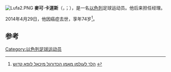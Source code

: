 [[File:Lufa2.PNG|thumb]]
'''麥可·卡道斯'''（{{lang-en|Michael "Lufa" Kadosh}}，{{lang-he|מיכאל "לופא" קדוש}}；{{bd|1940年|4月23日|2014年|4月29日|catIdx=Kadosh}}），是一名[[以色列|以色列]]足球运动员。他后来担任{{link-en|耶路撒冷夏普尔俱乐部|Hapoel Jerusalem}}经理。

2014年4月29日，他因癌症去世，享年74岁<ref>[http://www.iba.org.il/bet/?entity=1007558&type=1 הלך לעולמו מאמן הכדורגל מיכאל לופא קדוש] {{Wayback|url=http://www.iba.org.il/bet/?entity=1007558&type=1 |date=20140720063149 }}  {{he icon}}</ref>。

==参考==
{{reflist}}

{{DEFAULTSORT:Kadosh, Michael}}
[[Category:以色列足球运动员|Category:以色列足球运动员]]